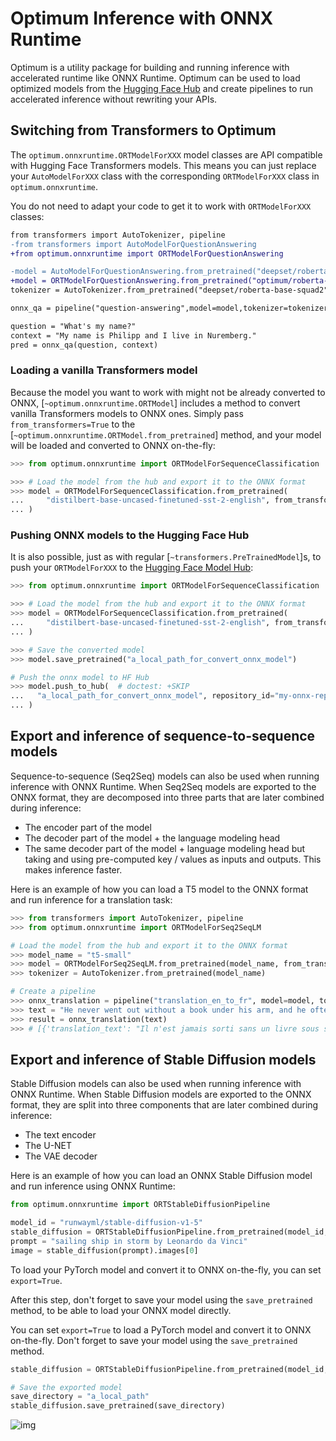 # Optimum Inference with ONNX Runtime

Optimum is a utility package for building and running inference with accelerated runtime like ONNX Runtime.
Optimum can be used to load optimized models from the [Hugging Face Hub](hf.co/models) and create pipelines
to run accelerated inference without rewriting your APIs.

## Switching from Transformers to Optimum

The `optimum.onnxruntime.ORTModelForXXX` model classes are API compatible with Hugging Face Transformers models. This
means you can just replace your `AutoModelForXXX` class with the corresponding `ORTModelForXXX` class in `optimum.onnxruntime`.

You do not need to adapt your code to get it to work with `ORTModelForXXX` classes:

```diff
from transformers import AutoTokenizer, pipeline
-from transformers import AutoModelForQuestionAnswering
+from optimum.onnxruntime import ORTModelForQuestionAnswering

-model = AutoModelForQuestionAnswering.from_pretrained("deepset/roberta-base-squad2") # PyTorch checkpoint
+model = ORTModelForQuestionAnswering.from_pretrained("optimum/roberta-base-squad2") # ONNX checkpoint
tokenizer = AutoTokenizer.from_pretrained("deepset/roberta-base-squad2")

onnx_qa = pipeline("question-answering",model=model,tokenizer=tokenizer)

question = "What's my name?"
context = "My name is Philipp and I live in Nuremberg."
pred = onnx_qa(question, context)
```

### Loading a vanilla Transformers model

Because the model you want to work with might not be already converted to ONNX,  [`~optimum.onnxruntime.ORTModel`]
includes a method to convert vanilla Transformers models to ONNX ones. Simply pass `from_transformers=True` to the
[`~optimum.onnxruntime.ORTModel.from_pretrained`] method, and your model will be loaded and converted to ONNX on-the-fly:

```python
>>> from optimum.onnxruntime import ORTModelForSequenceClassification

>>> # Load the model from the hub and export it to the ONNX format
>>> model = ORTModelForSequenceClassification.from_pretrained(
...     "distilbert-base-uncased-finetuned-sst-2-english", from_transformers=True
... )
```

### Pushing ONNX models to the Hugging Face Hub

It is also possible, just as with regular [`~transformers.PreTrainedModel`]s, to push your `ORTModelForXXX` to the
[Hugging Face Model Hub](https://hf.co/models):

```python
>>> from optimum.onnxruntime import ORTModelForSequenceClassification

>>> # Load the model from the hub and export it to the ONNX format
>>> model = ORTModelForSequenceClassification.from_pretrained(
...     "distilbert-base-uncased-finetuned-sst-2-english", from_transformers=True
... )

>>> # Save the converted model
>>> model.save_pretrained("a_local_path_for_convert_onnx_model")

# Push the onnx model to HF Hub
>>> model.push_to_hub(  # doctest: +SKIP
...   "a_local_path_for_convert_onnx_model", repository_id="my-onnx-repo", use_auth_token=True
... )
```

## Export and inference of sequence-to-sequence models

Sequence-to-sequence (Seq2Seq) models can also be used when running inference with ONNX Runtime. When Seq2Seq models
are exported to the ONNX format, they are decomposed into three parts that are later combined during inference:
- The encoder part of the model
- The decoder part of the model + the language modeling head
- The same decoder part of the model + language modeling head but taking and using pre-computed key / values as inputs and
outputs. This makes inference faster.

Here is an example of how you can load a T5 model to the ONNX format and run inference for a translation task:


```python
>>> from transformers import AutoTokenizer, pipeline
>>> from optimum.onnxruntime import ORTModelForSeq2SeqLM

# Load the model from the hub and export it to the ONNX format
>>> model_name = "t5-small"
>>> model = ORTModelForSeq2SeqLM.from_pretrained(model_name, from_transformers=True)
>>> tokenizer = AutoTokenizer.from_pretrained(model_name)

# Create a pipeline
>>> onnx_translation = pipeline("translation_en_to_fr", model=model, tokenizer=tokenizer)
>>> text = "He never went out without a book under his arm, and he often came back with two."
>>> result = onnx_translation(text)
>>> # [{'translation_text': "Il n'est jamais sorti sans un livre sous son bras, et il est souvent revenu avec deux."}]
```

## Export and inference of Stable Diffusion models

Stable Diffusion models can also be used when running inference with ONNX Runtime. When Stable Diffusion models
are exported to the ONNX format, they are split into three components that are later combined during inference:
- The text encoder
- The U-NET
- The VAE decoder

Here is an example of how you can load an ONNX Stable Diffusion model and run inference using ONNX Runtime:

```python
from optimum.onnxruntime import ORTStableDiffusionPipeline

model_id = "runwayml/stable-diffusion-v1-5"
stable_diffusion = ORTStableDiffusionPipeline.from_pretrained(model_id, revision="onnx")
prompt = "sailing ship in storm by Leonardo da Vinci"
image = stable_diffusion(prompt).images[0]
```

To load your PyTorch model and convert it to ONNX on-the-fly, you can set `export=True`.

After this step, don't forget to save your model using the `save_pretrained` method, to be able to load your ONNX model directly.


You can set `export=True` to load a PyTorch model and convert it to ONNX on-the-fly.
Don't forget to save your model using the `save_pretrained` method.

```python
stable_diffusion = ORTStableDiffusionPipeline.from_pretrained(model_id, export=True)

# Save the exported model
save_directory = "a_local_path"
stable_diffusion.save_pretrained(save_directory)
```

![img](https://huggingface.co/datasets/optimum/documentation-images/resolve/main/onnxruntime/stable_diffusion_v1_5_ort_sail_boat.png)
